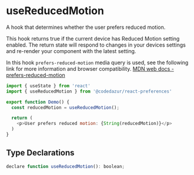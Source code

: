 # useReducedMotion

A hook that determines whether the user prefers reduced motion. 

This hook returns true if the current device has Reduced Motion setting enabled. 
The return state will respond to changes in your devices settings and re-render your 
component with the latest setting.

In this hook `prefers-reduced-motion` media query is used, see the following link for 
more information and browser compatibility. 
[MDN web docs - prefers-reduced-motion](https://developer.mozilla.org/en-US/docs/Web/CSS/@media/prefers-reduced-motion)

```js
import { useState } from 'react'
import { useReducedMotion } from '@codedazur/react-preferences'

export function Demo() {
  const reducedMotion = useReducedMotion();

  return (
    <p>User prefers reduced motion: {String(reducedMotion)}</p>
  )
}
```

## Type Declarations

```js
declare function useReducedMotion(): boolean;
````
